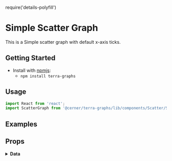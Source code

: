 require('details-polyfill')

# Simple Scatter Graph

This is a Simple scatter graph with default x-axis ticks.

## Getting Started

- Install with [npmjs](https://www.npmjs.com):
  - `npm install terra-graphs`

## Usage

```jsx
import React from 'react';
import ScatterGraph from '@cerner/terra-graphs/lib/components/Scatter/ScatterGraph';
```

## Examples
<ScatterGraph />

## Props
<PropsTable />

<details>
<summary style={{fontSize: 24 }}>
<b>Data</b>
</summary>

### Graph Config object
<GraphConfig />

### Data object
<DataObject />
</details>
